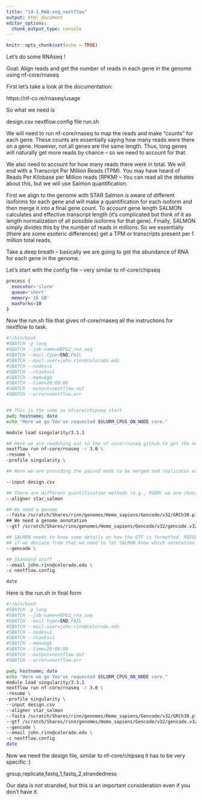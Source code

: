 ```yaml
---
title: "14-1_RNA-seq_nextflow"
output: html_document
editor_options: 
  chunk_output_type: console
---
```


```r
knitr::opts_chunk$set(echo = TRUE)
```

Let's do some RNAseq !

Goal: Align reads and get the number of reads in each gene in the genome using nf-core/rnaseq

First let's take a look at the documentation:

https://nf-co.re/rnaseq/usage

So what we need is

design.csv
nextflow.config file
run.sh

We will need to run nf-core/rnaseq to map the reads and make "counts" for each gene. These counts are essentially saying how many reads were there on a gene. However, not all genes are the same length. Thus, long genes will naturally get more reads by chance -- so we need to account for that. 

We also need to account for how many reads there were in total. We will end with a Transcript Per Million Reads (TPM). You may have heard of Reads Per Kilobase per Million reads (RPKM) -- You can read all the debates about this, but we will use Salmon quantification.

First we align to the genome with STAR
Salmon is aware of different isoforms for each gene and will make a quantification for each isoform and then merge it into a final gene count. To account gene length SALMON calculates and effective transcript length (it's complicated but think of it as length normalization of all possible isoforms for that gene). Finally, SALMON simply divides this by the number of reads in millions. So we essentially (there are some esoteric differences) get a TPM or transcripts present per 1 million total reads.

Take a deep breath -- basically we are going to get the abundance of RNA for each gene in the genome.

Let's start with the config file -- very similar to nf-core/chipseq
```bash
process {
  executor='slurm'
  queue='short'
  memory='16 GB'
  maxForks=10
}
```

Now the run.sh file that gives nf-core/rnaseq all the instructions for nextflow to task. 
```bash
#!/bin/bash
#SBATCH -p long
#SBATCH --job-name=HEPG2_rna_seq
#SBATCH --mail-type=END,FAIL
#SBATCH --mail-user=john.rinn@colorado.edu
#SBATCH --nodes=1
#SBATCH --ntasks=1
#SBATCH --mem=6gb
#SBATCH --time=20:00:00
#SBATCH --output=nextflow.out
#SBATCH --error=nextflow.err


## This is the same as nfcore/chipseq start
pwd; hostname; date
echo "Here we go You've requested $SLURM_CPUS_ON_NODE core."

module load singularity/3.1.1

## Here we are readching out to the nf-core/rnaseq github to get the needed software
nextflow run nf-core/rnaseq -r 3.0 \
-resume \
-profile singularity \

## Here we are providing the paired ends to be merged and replicates etc...

--input design.csv

## There are different quantification methods (e.g., RSEM) we are choosing SALMON
--aligner star_salmon

## We need a genome
--fasta /scratch/Shares/rinn/genomes/Homo_sapiens/Gencode/v32/GRCh38.p13.genome.fa \
## We need a genome annotation
--gtf /scratch/Shares/rinn/genomes/Homo_sapiens/Gencode/v32/gencode.v32.annotation.gtf \

## SALMON needs to know some details on how the GTF is formatted. REFSEQ if a default so
## if we deviate from that we need to let SALMON know which annotation we are using.
--gencode \

## Standard stuff
--email john.rinn@colorado.edu \
-c nextflow.config

date


```

Here is the run.sh in final form
```bash
#!/bin/bash
#SBATCH -p long
#SBATCH --job-name=HEPG2_rna_seq
#SBATCH --mail-type=END,FAIL
#SBATCH --mail-user=john.rinn@colorado.edu
#SBATCH --nodes=1
#SBATCH --ntasks=1
#SBATCH --mem=6gb
#SBATCH --time=20:00:00
#SBATCH --output=nextflow.out
#SBATCH --error=nextflow.err

pwd; hostname; date
echo "Here we go You've requested $SLURM_CPUS_ON_NODE core."
module load singularity/3.1.1
nextflow run nf-core/rnaseq -r 3.0 \
-resume \
-profile singularity \
--input design.csv
--aligner star_salmon
--fasta /scratch/Shares/rinn/genomes/Homo_sapiens/Gencode/v32/GRCh38.p13.genome.fa \
--gtf /scratch/Shares/rinn/genomes/Homo_sapiens/Gencode/v32/gencode.v32.annotation.gtf \
--gencode \
--email john.rinn@colorado.edu \
-c nextflow.config
date

```


Now we need the design file, similar to nf-core/chipseq it has to be very specific :)

group,replicate,fastq_1,fastq_2,strandedness

Our data is not stranded, but this is an important consideration even if you don't have it.

```r

```

```r

```

